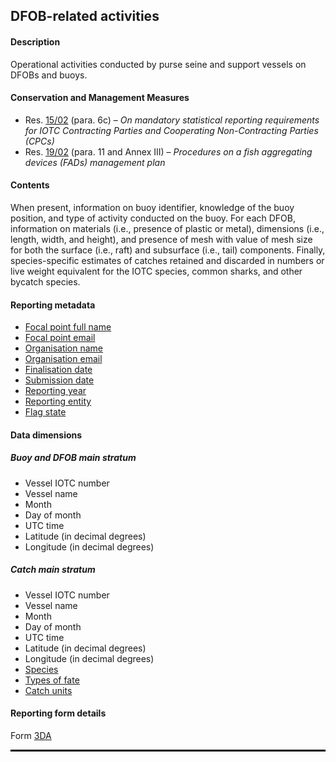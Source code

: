 ## DFOB-related activities {#DAdataset}

#### Description

Operational activities conducted by purse seine and support vessels on DFOBs and buoys.

#### Conservation and Management Measures

- Res. [15/02](https://www.iotc.org/cmm/resolution-1502-mandatory-statistical-reporting-requirements-iotc-contracting-parties-and) (para. 6c) -- _On mandatory statistical reporting requirements for IOTC Contracting Parties and Cooperating Non-Contracting Parties (CPCs)_
- Res. [19/02](https://iotc.org/cmm/resolution-1902-procedures-fish-aggregating-devices-fads-management-plan) (para. 11 and Annex III) -- _Procedures on a fish aggregating devices (FADs) management plan_

#### Contents

When present, information on buoy identifier, knowledge of the buoy position, and type of activity conducted on the buoy. For each DFOB, information on materials (i.e., presence of plastic or metal), dimensions (i.e., length, width, and height), and presence of mesh with value of mesh size for both the surface (i.e., raft) and subsurface (i.e., tail) components. Finally, species-specific estimates of catches retained and discarded in numbers or live weight equivalent for the IOTC species, common sharks, and other bycatch species.

#### Reporting metadata

- [Focal point full name](#fcname)
- [Focal point email](#fcemail)
- [Organisation name](#orgname)
- [Organisation email](#orgemail)
- [Finalisation date](#findate)
- [Submission date](#subdate)
- [Reporting year](#repyear)
- [Reporting entity](#repentity)
- [Flag state](#repflagstate)

#### Data dimensions

##### Buoy and DFOB main stratum

- Vessel IOTC number
- Vessel name
- Month
- Day of month
- UTC time
- Latitude (in decimal degrees)
- Longitude (in decimal degrees)

##### Catch main stratum

- Vessel IOTC number
- Vessel name
- Month
- Day of month
- UTC time
- Latitude (in decimal degrees)
- Longitude (in decimal degrees)
- [Species](../domain/biological/#allSpecies)
- [Types of fate](../domain/biological/#typesOfFate)
- [Catch units](../domain/fisheries/#catchUnits)

#### Reporting form details

Form [3DA](../forms/#Form_3DA)

<hr style="border:1.5px solid black">
